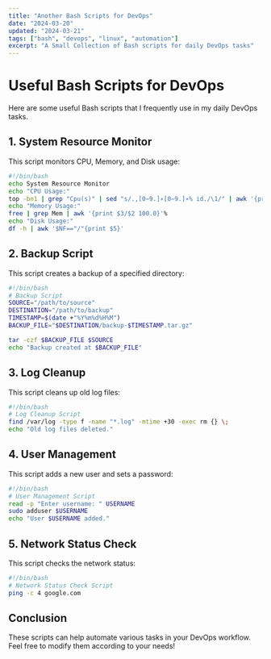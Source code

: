 ```yaml
---
title: "Another Bash Scripts for DevOps"
date: "2024-03-20"
updated: "2024-03-21"
tags: ["bash", "devops", "linux", "automation"]
excerpt: "A Small Collection of Bash scripts for daily DevOps tasks"
---
```


# Useful Bash Scripts for DevOps

Here are some useful Bash scripts that I frequently use in my daily DevOps tasks.

## 1. System Resource Monitor

This script monitors CPU, Memory, and Disk usage: 

```bash
#!/bin/bash
echo System Resource Monitor
echo "CPU Usage:"
top -bn1 | grep "Cpu(s)" | sed "s/.,[0−9.]∗[0−9.]∗% id./\1/" | awk '{print 100 - $1}'%
echo "Memory Usage:"
free | grep Mem | awk '{print $3/$2 100.0}'%
echo "Disk Usage:"
df -h | awk '$NF=="/"{print $5}'
```

## 2. Backup Script

This script creates a backup of a specified directory:

```bash
#!/bin/bash
# Backup Script
SOURCE="/path/to/source"
DESTINATION="/path/to/backup"
TIMESTAMP=$(date +"%Y%m%d%H%M")
BACKUP_FILE="$DESTINATION/backup-$TIMESTAMP.tar.gz"

tar -czf $BACKUP_FILE $SOURCE
echo "Backup created at $BACKUP_FILE"
```

## 3. Log Cleanup

This script cleans up old log files:

```bash
#!/bin/bash
# Log Cleanup Script
find /var/log -type f -name "*.log" -mtime +30 -exec rm {} \;
echo "Old log files deleted."
```

## 4. User Management

This script adds a new user and sets a password:

```bash
#!/bin/bash
# User Management Script
read -p "Enter username: " USERNAME
sudo adduser $USERNAME
echo "User $USERNAME added."
```

## 5. Network Status Check

This script checks the network status:

```bash
#!/bin/bash
# Network Status Check Script
ping -c 4 google.com
```

## Conclusion

These scripts can help automate various tasks in your DevOps workflow. Feel free to modify them according to your needs!